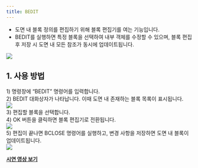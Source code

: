 ```yaml
---
title: BEDIT
---
```



[image1]: ../../../../../assets/images/commands/bedit/image1.png
[image2]: ../../../../../assets/images/commands/bedit/image2.png
[image3]: ../../../../../assets/images/commands/bedit/image3.png
[image4]: ../../../../../assets/images/commands/bedit/image4.png

* 도면 내 블록 정의를 편집하기 위해 블록 편집기를 여는 기능입니다.  
* BEDIT를 실행하면 특정 블록을 선택하여 내부 객체를 수정할 수 있으며, 블록 편집 후 저장 시 도면 내 모든 참조가 동시에 업데이트됩니다.

![][image1]

## **1\. 사용 방법**

1\) 명령창에 “BEDIT” 명령어를 입력합니다.  
2\) BEDIT 대화상자가 나타납니다. 이때 도면 내 존재하는 블록 목록이 표시됩니다.  
![][image2]  
3\) 편집할 블록을 선택합니다.  
4\) OK 버튼을 클릭하면 블록 편집기로 전환됩니다.  
![][image3]  
5\) 편집이 끝나면 BCLOSE 명령어를 실행하고, 변경 사항을 저장하면 도면 내 블록이 업데이트됩니다.  
![][image4]

[**<Icon name="youtube" class="emoji"/> 시연 영상 보기**]() 


